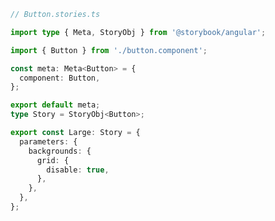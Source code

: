 ```ts
// Button.stories.ts

import type { Meta, StoryObj } from '@storybook/angular';

import { Button } from './button.component';

const meta: Meta<Button> = {
  component: Button,
};

export default meta;
type Story = StoryObj<Button>;

export const Large: Story = {
  parameters: {
    backgrounds: {
      grid: {
        disable: true,
      },
    },
  },
};
```
